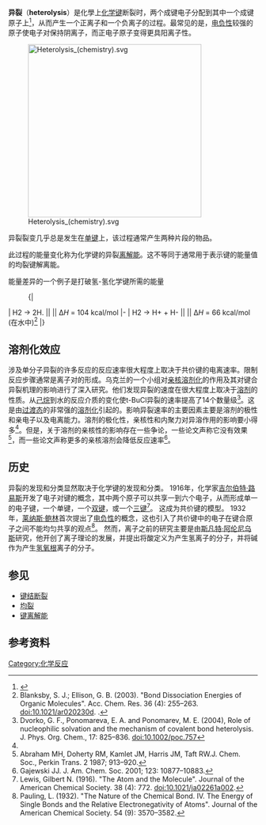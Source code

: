 
{{About|化學反應|2019年電影|異裂 (電影)}}


'''异裂'''（'''heterolysis'''）是化學上[[化学键|化学键]]断裂时，两个成键电子分配到其中一个成键原子上<ref>{{GoldBookRef|title=heterolysis (heterolytic)|file=H02809}}</ref>，从而产生一个正离子和一个负离子的过程。最常见的是，[[电负性|电负性]]较强的原子使电子对保持阴离子，而正电子原子变得更具阳离子性。


[[File:Heterolysis_(chemistry).svg|350px]]

异裂裂变几乎总是发生在[[单键|单键]]上，该过程通常产生两种片段的物品。

此过程的能量变化称为化学键的异裂[[键离解能|离解能]]。这不等同于通常用于表示键的能量值的均裂键解离能。

能量差异的一个例子是打破氢-氢化学键所需的能量
: {|
| <chem>H2 -> 2H.</chem> ||         || Δ''H'' = 104 kcal/mol
|-
| <chem>H2 -> H+ + H-</chem> ||          || Δ''H'' = 66 kcal/mol (在水中)<ref>Blanksby, S. J.; Ellison, G. B. (2003). "Bond Dissociation Energies of Organic Molecules". Acc. Chem. Res. 36 (4): 255–263. doi:10.1021/ar020230d. 
{{PMID|12693923}}.</ref>
|}

==溶剂化效应==
涉及单分子异裂的许多反应的反应速率很大程度上取决于共价键的电离速率。限制反应步骤通常是离子对的形成。乌克兰的一个小组对[[亲核体|亲核]][[溶剂化|溶剂化]]的作用及其对键合异裂机理的影响进行了深入研究。他们发现异裂的速度在很大程度上取决于[[溶剂|溶剂]]的性质。从[[己烷|己烷]]到水的反应介质的变化使t-BuCl异裂的速率提高了14个数量级<ref name=Dvorko>Dvorko, G. F., Ponomareva, E. A. and Ponomarev, M. E. (2004), Role of nucleophilic solvation and the mechanism of covalent bond heterolysis. J. Phys. Org. Chem., 17: 825–836. doi:10.1002/poc.757
</ref>。这是由[[过渡态|过渡态]]的非常强的[[溶剂化|溶剂化]]引起的。影响异裂速率的主要因素主要是溶剂的极性和亲电子以及电离能力。溶剂的极化性，亲核性和内聚力对异溶作用的影响要小得多<ref name=Dvorko/>。但是，关于溶剂的亲核性的影响存在一些争论，一些论文声称它没有效果<ref>Abraham MH, Doherty RM, Kamlet JM, Harris JM, Taft RW.J. Chem. Soc., Perkin Trans. 2 1987; 913–920.</ref>，而一些论文声称更多的亲核溶剂会降低反应速率<ref>Gajewski JJ. J. Am. Chem. Soc. 2001; 123: 10877–10883.</ref>。

==历史==
异裂的发现和分类显然取决于化学键的发现和分类。 1916年，化学家[[吉尔伯特·路易斯|吉尔伯特·路易斯]]开发了电子对键的概念，其中两个原子可以共享一到六个电子，从而形成单一的电子键，一个单键，一个[[双键|双键]]，或一个[[三键|三键]]<ref>Lewis, Gilbert N. (1916). "The Atom and the Molecule". Journal of the American Chemical Society. 38 (4): 772. doi:10.1021/ja02261a002.</ref>。 这成为共价键的模型。 1932年，[[莱纳斯·鲍林|莱纳斯·鲍林]]首次提出了[[电负性|电负性]]的概念，这也引入了共价键中的电子在键合原子之间不能均匀共享的观点<ref>Pauling, L. (1932). "The Nature of the Chemical Bond. IV. The Energy of Single Bonds and the Relative Electronegativity of Atoms". Journal of the American Chemical Society. 54 (9): 3570–3582.</ref>。 然而，离子之前的研究主要是由[[斯凡特·奥古斯特·阿伦尼乌斯|斯凡特·阿伦尼乌斯]]研究，他开创了离子理论的发展，并提出将酸定义为产生氢离子的分子，并将碱作为产生[[氢氧根|氢氧根]]离子的分子。

== 参见 ==
* [[键结断裂|键结断裂]]
* [[均裂|均裂]]
* [[键离解能|键离解能]]

== 参考资料 ==
{{Reflist}}

{{化学键和分子间作用力}}

[[Category:化学反应|Category:化学反应]]
